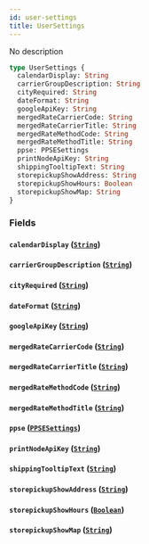 ```yaml
---
id: user-settings
title: UserSettings
---
```


No description

```graphql
type UserSettings {
  calendarDisplay: String
  carrierGroupDescription: String
  cityRequired: String
  dateFormat: String
  googleApiKey: String
  mergedRateCarrierCode: String
  mergedRateCarrierTitle: String
  mergedRateMethodCode: String
  mergedRateMethodTitle: String
  ppse: PPSESettings
  printNodeApiKey: String
  shippingTooltipText: String
  storepickupShowAddress: String
  storepickupShowHours: Boolean
  storepickupShowMap: String
}
```

### Fields

#### `calendarDisplay` ([`String`](/docs/schema/scalars/string))

#### `carrierGroupDescription` ([`String`](/docs/schema/scalars/string))

#### `cityRequired` ([`String`](/docs/schema/scalars/string))

#### `dateFormat` ([`String`](/docs/schema/scalars/string))

#### `googleApiKey` ([`String`](/docs/schema/scalars/string))

#### `mergedRateCarrierCode` ([`String`](/docs/schema/scalars/string))

#### `mergedRateCarrierTitle` ([`String`](/docs/schema/scalars/string))

#### `mergedRateMethodCode` ([`String`](/docs/schema/scalars/string))

#### `mergedRateMethodTitle` ([`String`](/docs/schema/scalars/string))

#### `ppse` ([`PPSESettings`](/docs/schema/objects/ppsesettings))

#### `printNodeApiKey` ([`String`](/docs/schema/scalars/string))

#### `shippingTooltipText` ([`String`](/docs/schema/scalars/string))

#### `storepickupShowAddress` ([`String`](/docs/schema/scalars/string))

#### `storepickupShowHours` ([`Boolean`](/docs/schema/scalars/boolean))

#### `storepickupShowMap` ([`String`](/docs/schema/scalars/string))
